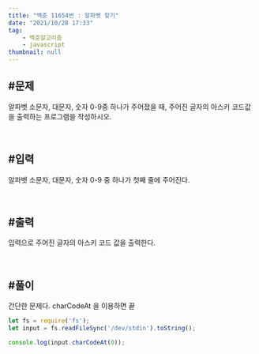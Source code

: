 ```yaml
---
title: "백준 11654번 : 알파벳 찾기"
date: "2021/10/28 17:33"
tag:
    - 백준알고리즘
    - javascript
thumbnail: null
---
```


## #문제

알파벳 소문자, 대문자, 숫자 0-9중 하나가 주어졌을 때, 주어진 글자의 아스키 코드값을 출력하는 프로그램을 작성하시오.

<br/>

## #입력

알파벳 소문자, 대문자, 숫자 0-9 중 하나가 첫째 줄에 주어진다.

<br/>

## #출력

입력으로 주어진 글자의 아스키 코드 값을 출력한다.

<br/>

## #풀이

간단한 문제다. charCodeAt 을 이용하면 끝

```javascript
let fs = require('fs');
let input = fs.readFileSync('/dev/stdin').toString();

console.log(input.charCodeAt(0));
```